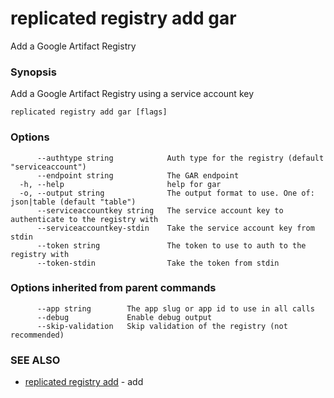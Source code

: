 # replicated registry add gar

Add a Google Artifact Registry

### Synopsis

Add a Google Artifact Registry using a service account key

```
replicated registry add gar [flags]
```

### Options

```
      --authtype string            Auth type for the registry (default "serviceaccount")
      --endpoint string            The GAR endpoint
  -h, --help                       help for gar
  -o, --output string              The output format to use. One of: json|table (default "table")
      --serviceaccountkey string   The service account key to authenticate to the registry with
      --serviceaccountkey-stdin    Take the service account key from stdin
      --token string               The token to use to auth to the registry with
      --token-stdin                Take the token from stdin
```

### Options inherited from parent commands

```
      --app string        The app slug or app id to use in all calls
      --debug             Enable debug output
      --skip-validation   Skip validation of the registry (not recommended)
```

### SEE ALSO

* [replicated registry add](replicated-cli-registry-add)	 - add

